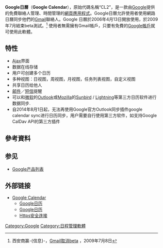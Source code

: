 {{noteTA|G1=IT}}
{{Infobox website
| name = Google 日曆
| logo = Google Calendar icon (2020).svg
| logo_size = 150px
| url            = {{url|http://calendar.google.com/}}
| commercial     = 免費
| type           = [[線上日曆|線上日曆]]
| language       = 多國語言
| registration   = 是 ([[Google帳戶|Google帳戶]])
| owner          = [[Google|Google]]
| author         = [[Google|Google]]
| launch_date    = {{start date and age|2006|4|13}}
| current_status = 線上
}}

'''Google日曆'''（'''Google Calendar'''），原始代碼名稱“CL2”，是一款由[[Google|Google]]提供的免費聯絡人管理、時間管理的[[網頁應用程式|網頁應用程式]]。Google日曆允許使用者使用網路日曆同步他們的[[Gmail|Gmail]]聯絡人。Google 日曆於2006年4月13日開放使用，於2009年7月結束beta測試。<ref>西安商赢-{信息}-，[http://www.029soho.com/Internet/174.htm Gmail取消beta] {{Webarchive|url=https://archive.is/20130628090447/http://www.029soho.com/Internet/174.htm |date=2013-06-28 }}，2009年7月8日</ref> 使用者無需擁有Gmail帳戶，只要有免費的[[Google帳戶|Google帳戶]]就可使用此軟體。

== 特性 ==
* [[Ajax|Ajax]]界面
* 数据在线存储
* 用户可创建多个日历
* 多种视图：日视图，周视图，月视图，任务列表视图，自定义视图
* 共享日历给他人
* [[邮件|邮件]]／[[短信|短信]]提醒
* 可以和[[微软|微软]]的[[Outlook|Outlook]]或[[Mozilla|Mozilla]]的[[Mozilla_Sunbird|Sunbird]] / [[Lightning|Lightning]]等第三方日历软件进行数据同步.
* 自2014年8月1日起，无法再使用Google官方Outlook同步插件google calendar sync进行日历同步，用户需要自行使用第三方软件，如支持Google CalDav API的第三方插件

== 參考資料 ==
{{reflist}}

== 参见 ==
* [[Google产品列表|Google产品列表]]

== 外部链接 ==
* [http://www.google.com/calendar/render?hl=en Google Calendar]{{en}}
** [http://www.google.com/calendar/render?hl=zh-CN Google日历]{{zh-hans}}
** [http://www.google.com/calendar/render?hl=zh-TW Google日历]{{zh-hant}}
** [https://www.google.com/calendar/ Https安全连接]

{{网络小作品}} 

{{Google服务}}

[[Category:Google|Category:Google]]
[[Category:日程管理軟體|Category:日程管理軟體]]